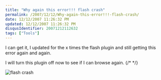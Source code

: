 ```yaml
---
title: "Why again this error!!! flash crash"
permalink: /2007/12/12/Why-again-this-error!!!-flash-crash/
date: 12/12/2007 11:26:32 PM
updated: 12/12/2007 11:26:32 PM
disqusIdentifier: 20071212112632
tags: ["Tools"]
---
```

I can get it, I updated for the x times the flash plugin and still getting this error again and again. 

I will turn this plugin off now to see if I can browse again.
{/* <!-- more --> */}

![flash crash](http://farm3.static.flickr.com/2077/2105015225_8f996e96ef_o.jpg)
